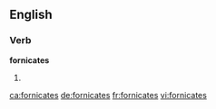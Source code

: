==English==

===Verb===
'''fornicates'''

# {{third-person singular of|[[fornicate]]}}

[[ca:fornicates]]
[[de:fornicates]]
[[fr:fornicates]]
[[vi:fornicates]]